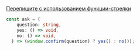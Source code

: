 
<Meta title="Учебник/Основы JavaScript/Стрелочные функции, основы" />

[Перепишите с использованием функции-стрелки](https://learn.javascript.ru/task/rewrite-arrow)
```ts
const ask = (
    question: string,
    yes: () => void,
    no: () => void,
  ) => (window.confirm(question) ? yes() : no());
```


